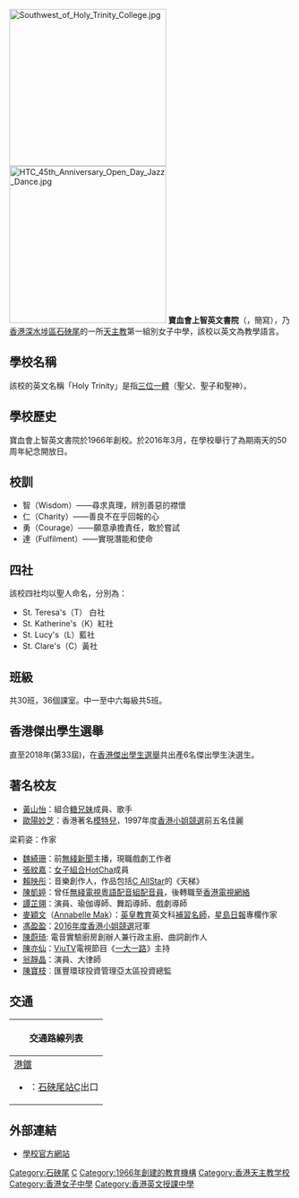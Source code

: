 {{NoteTA
|G1 = Unit
}}
{{Infobox school
| name           = 寶血會上智英文書院<br/>{{lang|en|Holy Trinity College}}
| image          = File:East of Holy Trinity College.jpg
| caption        = 校舍東面，左及中為舊翼，右為新翼
| logo           =
| motto          = 智仁勇達
| established    = 1966年
| type           = [[資助學校|資助]]女校
| language       = [[英文|英文]]
| religion       = [[天主教|天主教]]
| school_sponsoring_body = 耶穌寶血女修會
| district       = [[深水埗區|深水埗區]]
| grades         = 中一至中六
| founder        =
| superintendent = 蘇肖好修女
| principal      = 馮鄭惠儀女士
| vice_principal = 王傅凱恩女士
| dean           = 
| college        = 
| house          = St. Teresa<br/>St. Katherine<br/>St. Lucy<br/>St. Clare 
| su             =
| sc             =
| cs             =
| cc             =
| faculty        = 70人
| staff          = 
| students       = 1,300人
| area           = 3,318平方米
| athletics      = 
| conference     = 
| tree           =
| colors         = 藍色 
| mascot         = 
| magazine       =《Evergreen Post》<br/>《青蔥校園》<br/>《智傳》 
| address        = {{HKG}}[[九龍|九龍]][[石硤尾|石硤尾]]偉智街3號
| website        = {{url|http://www.htc.edu.hk/}}
| telephone      = {{tel|852|2779 3220}}
| fax            = {{tel|852|2778 9273}}
}}
[[File:Southwest_of_Holy_Trinity_College.jpg|280px]]
[[File:HTC_45th_Anniversary_Open_Day_Jazz_Dance.jpg|280px]]
'''寶血會上智英文書院'''（{{lang-en|Holy Trinity College}}，簡寫{{lang|en|HTC}}），乃[[香港|香港]][[深水埗區|深水埗區]][[石硤尾|石硤尾]]的一所[[天主教|天主教]]第一組別女子中學，該校以英文為教學語言。

==學校名稱==
該校的英文名稱「Holy Trinity」是指[[三位一體|三位一體]]（聖父、聖子和聖神）。

==學校歷史==
寶血會上智英文書院於1966年創校。於2016年3月，在學校舉行了為期兩天的50周年紀念開放日。

==校訓==
*智（Wisdom）——尋求真理，辨別善惡的襟懷
*仁（Charity）——善良不在乎回報的心
*勇（Courage）——願意承擔責任，敢於嘗試
*達（Fulfilment）——實現潛能和使命

==四社==
該校四社均以聖人命名，分別為：
*St. Teresa's（T） 白社
*St. Katherine's（K）紅社
*St. Lucy's（L）藍社
*St. Clare's（C）黃社

==班級==
共30班，36個課室。中一至中六每級共5班。

==香港傑出學生選舉 ==
直至2018年(第33屆)，在[[香港傑出學生選舉|香港傑出學生選舉]]共出產6名傑出學生決選生。

==著名校友==
*[[黃山怡|黃山怡]]：組合[[糖兄妹|糖兄妹]]成員、歌手
*[[歐陽妙芝|歐陽妙芝]]：香港著名[[模特兒|模特兒]]，1997年度[[香港小姐競選|香港小姐競選]]前五名佳麗
梁莉姿：作家
*[[魏綺珊|魏綺珊]]：前[[無綫新聞|無綫新聞]]主播，現職戲劇工作者
*[[張紋嘉|張紋嘉]]：[[女子音乐组合|女子組合]][[HotCha|HotCha]]成員
*[[賴映彤|賴映彤]]：音樂創作人，作品包括[[C_AllStar|C AllStar]]的《天梯》
*[[陳凱婷|陳凱婷]]：曾任[[無綫電視粵語配音組|無綫電視粵語配音組]][[配音員|配音員]]，後轉職至[[香港電視網絡|香港電視網絡]]
*[[譚芷翎|譚芷翎]]：演員、瑜伽導師、舞蹈導師、戲劇導師
*[[麥穎文|麥穎文]]（[[Annabelle_Mak|Annabelle Mak]]）：[[英皇教育|英皇教育]]英文科[[補習名師|補習名師]]，[[星島日報|星島日報]]專欄作家
*[[馮盈盈|馮盈盈]]：[[2016年度香港小姐競選|2016年度香港小姐競選]]冠軍
*[[陳蔚琦|陳蔚琦]]: 電音實驗廚房創辦人兼行政主廚、曲詞創作人
*[[陳亦仙|陳亦仙]]：[[ViuTV|ViuTV]]電視節目《[[一大一路|一大一路]]》主持
*[[翁靜晶|翁靜晶]]：演員、大律師
*[[陳寶枝|陳寶枝]]︰匯豐環球投資管理亞太區投資總監

==交通==
{| class="mw-collapsible mw-collapsed wikitable" style="background:white; margin: 0 auto; width: auto;"  
! 交通路線列表
|-
|
;[[港鐵|港鐵]]
*{{港鐵路線標誌|KTL}}：[[石硤尾站|石硤尾站]]C出口
|}

==外部連結==
*[https://archive.is/20121218105945/http://www.htc.edu.hk/ 學校官方網站] {{en}}

{{香港天主教中學}}

[[Category:石硤尾|Category:石硤尾]]
[[Category:深水埗區中學|C]]
[[Category:1966年創建的教育機構|Category:1966年創建的教育機構]]
[[Category:香港天主教学校|Category:香港天主教学校]]
[[Category:香港女子中學|Category:香港女子中學]]
[[Category:香港英文授課中學|Category:香港英文授課中學]]